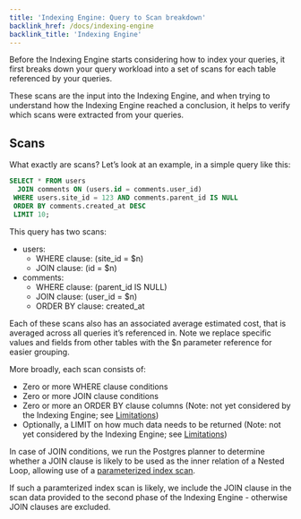 ```yaml
---
title: 'Indexing Engine: Query to Scan breakdown'
backlink_href: /docs/indexing-engine
backlink_title: 'Indexing Engine'
---
```


Before the Indexing Engine starts considering how to index your queries, it first
breaks down your query workload into a set of scans for each table referenced by
your queries.

These scans are the input into the Indexing Engine, and when trying to understand
how the Indexing Engine reached a conclusion, it helps to verify which scans were
extracted from your queries.

## Scans

What exactly are scans? Let’s look at an example, in a simple query like this:

```sql
SELECT * FROM users
  JOIN comments ON (users.id = comments.user_id)
 WHERE users.site_id = 123 AND comments.parent_id IS NULL
 ORDER BY comments.created_at DESC
 LIMIT 10;
```

This query has two scans:

- users:
  - WHERE clause: (site_id = $n)
  - JOIN clause: (id = $n)
- comments:
  - WHERE clause: (parent_id IS NULL)
  - JOIN clause: (user_id = $n)
  - ORDER BY clause: created_at

Each of these scans also has an associated average estimated cost, that is
averaged across all queries it’s referenced in. Note we replace specific values
and fields from other tables with the $n parameter reference for easier
grouping. 

More broadly, each scan consists of:

 - Zero or more WHERE clause conditions
 - Zero or more JOIN clause conditions
 - Zero or more an ORDER BY clause columns (Note: not yet considered by the Indexing
   Engine; see [Limitations](/docs/indexing-engine/limitations))
 - Optionally, a LIMIT on how much data needs to be returned (Note: not yet
   considered by the Indexing Engine; see [Limitations](/docs/index-advisor/limitations))

In case of JOIN conditions, we run the Postgres planner to determine whether a JOIN clause
is likely to be used as the inner relation of a Nested Loop, allowing use of a [parameterized index
scan](https://pganalyze.com/blog/how-postgres-chooses-index#parameterized-index-scans-or-why-nested-loop-are-sometimes-a-good-join-type).

If such a paramterized index scan is likely, we include the JOIN clause in the scan data provided
to the second phase of the Indexing Engine - otherwise JOIN clauses are excluded.
